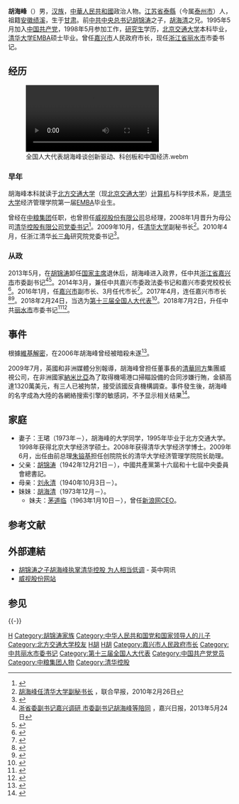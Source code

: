 {{Infobox Officeholder
|name = 胡海峰
|original_name = 
|honorific-suffix = 
|image = 
|imagesize = 
|smallimage = 
|office = 中国共产党丽水市委员会书记
|term_start = 2018年7月
|term_end = 
|birth_date = {{Birth date and age|1972|11|1|}}
|birth_place = {{CHN-1949}}[[甘肃省|甘肃省]]
|caption = 
|nationality = {{PRC}}
|籍贯 = [[江苏省|江苏省]][[泰县_(江苏省)|泰縣]]（今属[[泰州市|泰州市]]）
|party = {{CPC}}
|spouse = 王珺
|parents = [[胡錦濤|胡錦濤]]、[[刘永清|刘永清]]
|relatives =  [[胡海清|胡海清]]（妹）
|alma_mater = [[北京交通大學|北京交通大學]]
|occupation = [[電腦工程師|電腦工程師]]、[[政治人物|政治人物]]
|profession = [[電腦工程|電腦工程]]
|religion = 
无

}}

'''胡海峰'''（{{bd|1972年|11月1日||catIdx=H胡}}）男，[[汉族|汉族]]，[[中華人民共和國|中華人民共和國]]政治人物。[[江苏省|江苏省]][[泰县_(江苏省)|泰縣]]（今属[[泰州市|泰州市]]）人，祖籍[[安徽|安徽]][[绩溪|绩溪]]，生于[[甘肃|甘肃]]。前[[中国共产党中央委员会总书记|中共中央总书记]][[胡锦涛|胡锦涛]]之子，[[胡海清|胡海清]]之兄。1995年5月加入[[中国共产党|中国共产党]]，1998年5月参加工作，[[研究生|研究生]]学历，[[北京交通大学|北京交通大学]]本科毕业，[[清华大学|清华大学]][[EMBA|EMBA]]硕士毕业。曾任[[嘉兴市|嘉兴市]]人民政府市长，现任[[浙江省|浙江省]][[丽水市|丽水市]]市委书记。

==经历==
[[File:全国人大代表胡海峰谈创新驱动、科创板和中国经济.webm|thumb]]
===早年===
胡海峰本科就读于[[北方交通大学|北方交通大学]]（现[[北京交通大学|北京交通大学]]）[[计算机|计算机]]与科学技术系，是[[清华大学|清华大学]]经济管理学院第一届[[EMBA|EMBA]]毕业生。

曾经在[[中粮集团|中粮集团]]任职，也曾担任[[威视股份有限公司|威视股份有限公司]]总经理，2008年1月晋升为母公司[[清华控股有限公司|清华控股有限公司]][[党委书记|党委书记]]<ref name=nyt517>{{cite news |url=http://www.nytimes.com/2012/05/18/world/asia/china-princelings-using-family-ties-to-gain-riches.html?pagewanted=1&ref=global-home |title=‘Princelings’ in China Use Family Ties to Gain Riches |author=DAVID BARBOZA 与 SHARON LaFRANIERE |publisher=纽约时报 |date=2012-05-17 |accessdate=2012-08-14 |archive-date=2017-08-18 |archive-url=https://web.archive.org/web/20170818012633/http://www.nytimes.com/2012/05/18/world/asia/china-princelings-using-family-ties-to-gain-riches.html?pagewanted=1&ref=global-home |dead-url=no }}</ref>。2009年10月，任[[清华大学|清华大学]]副秘书长<ref name="zaobao">[http://www.zaobao.com/zg/zg100226_003.shtml 胡海峰任清华大学副秘书长] {{Wayback|url=http://www.zaobao.com/zg/zg100226_003.shtml |date=20100701025647 }}，联合早报，2010年2月26日</ref>。2010年4月，任浙江清华[[长三角|长三角]]研究院党委书记<ref>{{cite web | url=http://news.sohu.com/20100406/n271328143.shtml | title=浙江任命干部 胡海峰任清华长三角研究院书记 | accessdate=2011-01-19 | date=2010-04-06 | work=搜狐 | publisher=中国网 | archive-date=2017-09-25 | archive-url=https://web.archive.org/web/20170925071051/http://news.sohu.com/20100406/n271328143.shtml | dead-url=no }}</ref>。

===从政===
2013年5月，在[[胡锦涛|胡锦涛]]卸任[[中华人民共和国主席|国家主席]]退休后，胡海峰进入政界，任中共[[浙江省|浙江省]][[嘉兴市|嘉兴市]]市委副书记<ref>[http://jxrb.cnjxol.com/html/2013-05/24/content_637240.htm 浙省委副书记嘉兴调研 市委副书记胡海峰等陪同] {{webarchive|url=https://web.archive.org/web/20160310175745/http://jxrb.cnjxol.com/html/2013-05/24/content_637240.htm |date=2016-03-10 }}，嘉兴日报，2013年5月24日</ref><ref>{{Cite web|url=http://dwgk.jiaxing.cn/dwgkxx/swwj/201306/t20130607_193651.html|title=中共嘉兴市委关于明确部分市委常委分工的通知|author=中共嘉兴市委|date=2013年5月29日|publisher=嘉兴市党务信息公开网站|accessdate=2013-07-17}}{{dead link|date=2018年4月 |bot=InternetArchiveBot |fix-attempted=yes }}</ref>。2014年3月，兼任中共嘉兴市委政法委书记和嘉兴市委党校校长<ref>{{Cite web|url=http://www.jiaxing.gov.cn/dwxx_9954/swxx/swwj/jwg/201403/t20140321_331262.html|title=关于胡海峰等同志职务任免的通知|author=中共嘉兴市委|date=2014年3月23日|publisher=中国嘉兴官方网站|accessdate=2014-03-23|deadurl=yes|archiveurl=https://web.archive.org/web/20140323134426/http://www.jiaxing.gov.cn/dwxx_9954/swxx/swwj/jwg/201403/t20140321_331262.html|archivedate=2014年3月23日}}</ref>。2016年1月，任[[嘉兴市|嘉兴市]]副市长、3月任代市长<ref>{{cite news|title=浙江嘉兴市委副书记胡海峰任嘉兴市副市长、代市长|url=http://www.thepaper.cn/newsDetail_forward_1446256|accessdate=2016-03-20|newspaper=澎湃新闻|archive-date=2019-02-24|archive-url=https://web.archive.org/web/20190224001717/http://www.thepaper.cn/newsDetail_forward_1446256|dead-url=no}}</ref>。2017年4月，连任嘉兴市市长<ref>{{Cite web|title=浙江嘉兴市长胡海峰拟任设区市党委书记|url=http://news.sina.com.cn/c/2018-06-25/doc-ihencxtt9384153.shtml|access-date=2021-05-31|date=2018-06-25|last=浙江新闻客户端|work=news.sina.com.cn|archive-date=2021-06-02|archive-url=https://web.archive.org/web/20210602215654/http://news.sina.com.cn/c/2018-06-25/doc-ihencxtt9384153.shtml|dead-url=no}}</ref><ref>{{Cite web|title=浙江省干部任前公示：嘉兴市市长胡海峰拟任设区市党委书记-新华网|url=http://www.xinhuanet.com/renshi/2018-06/25/c_1123033977.htm|access-date=2021-05-31|work=www.xinhuanet.com|archive-date=2020-08-09|archive-url=https://web.archive.org/web/20200809013224/http://www.xinhuanet.com/renshi/2018-06/25/c_1123033977.htm|dead-url=no}}</ref>。2018年2月24日，当选为[[第十三届全国人大代表|第十三届全国人大代表]]<ref>{{Cite web|title=（受权发布）中华人民共和国第十三届全国人民代表大会代表名单-中新网|url=http://www.chinanews.com/gn/2018/02-25/8453959.shtml|accessdate=2021-02-13|work=中新网|archive-date=2018-02-27|archive-url=https://web.archive.org/web/20180227031724/http://www.chinanews.com/gn/2018/02-25/8453959.shtml|dead-url=no}}</ref>。2018年7月2日，升任中共[[丽水市|丽水市]]市委书记<ref>{{Cite web|title=胡锦涛之子胡海峰升迁引聚焦 嘉兴维权示威事件未影响|url=https://www.rfi.fr/cn/%E4%B8%AD%E5%9B%BD/20180703-%E8%83%A1%E9%94%A6%E6%B6%9B%E4%B9%8B%E5%AD%90%E8%83%A1%E6%B5%B7%E5%B3%B0%E5%8D%87%E8%BF%81%E5%BC%95%E8%81%9A%E7%84%A6-%E5%98%89%E5%85%B4%E7%BB%B4%E6%9D%83%E7%A4%BA%E5%A8%81%E4%BA%8B%E4%BB%B6%E6%9C%AA%E5%BD%B1%E5%93%8D|access-date=2021-05-31|date=2018-07-03|work=RFI - 法国国际广播电台|language=zh-Hans|archive-date=2021-06-02|archive-url=https://web.archive.org/web/20210602225358/https://www.rfi.fr/cn/%E4%B8%AD%E5%9B%BD/20180703-%E8%83%A1%E9%94%A6%E6%B6%9B%E4%B9%8B%E5%AD%90%E8%83%A1%E6%B5%B7%E5%B3%B0%E5%8D%87%E8%BF%81%E5%BC%95%E8%81%9A%E7%84%A6-%E5%98%89%E5%85%B4%E7%BB%B4%E6%9D%83%E7%A4%BA%E5%A8%81%E4%BA%8B%E4%BB%B6%E6%9C%AA%E5%BD%B1%E5%93%8D|dead-url=no}}</ref><ref>{{Cite web|title=张兵任嘉兴市委书记 胡海峰任丽水市委书记-新华网|url=http://www.xinhuanet.com/politics/2018-07/02/c_1123068195.htm|access-date=2021-05-31|work=www.xinhuanet.com|archive-date=2021-06-03|archive-url=https://web.archive.org/web/20210603132900/http://www.xinhuanet.com/politics/2018-07/02/c_1123068195.htm|dead-url=no}}</ref>。

==事件==
根據[[維基解密|維基解密]]，在2006年胡海峰曾经被暗殺未遂<ref>{{cite web |url=http://www.cablegatesearch.net/cable.php?id=07SHANGHAI656 |title=A Nanjing Academic's View on Political Violence in China |trans_title=南京學者對中國政治暴力的看法 |publisher=維基解密 |accessdate=2013-09-27 |archiveurl=https://web.archive.org/web/20130927181555/http://www.cablegatesearch.net/cable.php?id=07SHANGHAI656 |archivedate=2013-09-27 |deadurl=yes }}{{en}}</ref>。

{{Main|威视腐败案}}
2009年7月，英國和非洲媒體分別報導，胡海峰曾担任董事長的[[清華同方|清華同方]]集團威視公司，在非洲國家[[納米比亞|納米比亞]]為了取得機場港口掃瞄設備的合同涉嫌行賄，金額高達1320萬美元，有三人已被拘禁，接受該國反貪機構調查。事件發生後，胡海峰的名字成為大陸的各網絡搜索引擎的敏感詞，不予显示相关结果<ref>{{Cite web |url=http://news.bbc.co.uk/chinese/simp/hi/newsid_8150000/newsid_8158700/8158759.stm |title=BBC中文网：威视公司涉嫌行贿在纳米比亚遭调查 |accessdate=2010-03-23 |archive-date=2016-03-07 |archive-url=https://web.archive.org/web/20160307071712/http://news.bbc.co.uk/chinese/simp/hi/newsid_8150000/newsid_8158700/8158759.stm |dead-url=no }}</ref>。

== 家庭 ==
*妻子：王珺（1973年－），胡海峰的大学同学，1995年毕业于北方交通大学。1998年获得北京大学经济学硕士。2008年获得清华大学经济学博士。2009年6月，出任由前总理[[朱镕基|朱镕基]]担任创院院长的清华大学经济管理学院院长助理。
*父亲：[[胡锦涛|胡锦涛]]（1942年12月21日－），中國共產黨第十六屆和十七屆中央委員會總書記。
*母亲：[[刘永清|刘永清]]（1940年10月3日－）。
*妹妹：[[胡海清|胡海清]]（1973年12月－）。
**妹夫：[[茅道临|茅道临]]（1963年1月10日－），曾任[[新浪网|新浪网]]CEO。

== 参考文献 ==
{{Reflist|40em}}

==外部連結==
*[https://web.archive.org/web/20090427092214/http://www.ukchinese.com/www/22/2009-03/2842.html 胡锦涛之子胡海峰执掌清华控股 为人相当低调] - 英中网讯
*[http://www.nuctech.com 威视股份网站] {{Wayback|url=http://www.nuctech.com/ |date=20150301175626 }}
==参见==
{{-}}
{{start box}}
{{s-ppo|cpc}}
{{s-before|[[张兵|张兵]]}}
{{s-title|[[中国共产党|中国共产党]][[丽水市|丽水市]]委员会书记|2018年7月－}}
{{s-inc}}
{{s-gov|prc}}
{{s-before|[[林健东|林健东]]}}
{{s-title|[[嘉兴市|嘉兴市]]人民政府市长|2016年3月－2018年7月}}
{{s-after|[[毛宏芳|毛宏芳]]}}
{{end box}}
{{Authority control}}

{{DEFAULTSORT:H胡}}
[[Category:胡姓|H]]
[[Category:胡锦涛家族|Category:胡锦涛家族]]
[[Category:中华人民共和国党和国家领导人的儿子|Category:中华人民共和国党和国家领导人的儿子]]
[[Category:北方交通大学校友|Category:北方交通大学校友]]
[[Category:清華大學校友|H胡]]
[[Category:中华人民共和国企业家|H胡]]
[[Category:嘉兴市人民政府市长|Category:嘉兴市人民政府市长]]
[[Category:中共丽水市委书记|Category:中共丽水市委书记]]
[[Category:第十三届全国人大代表|Category:第十三届全国人大代表]]
[[Category:中国共产党党员|Category:中国共产党党员]]
[[Category:中粮集团人物|Category:中粮集团人物]]
[[Category:清华控股|Category:清华控股]]